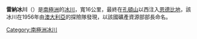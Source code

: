 {{coord|67|40|S|48|25|E|type:glacier_region:AQ|display=title}}

'''雷納冰川'''（{{lang-en|Rayner Glacier}}）是[[南極洲|南極洲]]的[[冰川|冰川]]，寬16公里，最終在[[孔頓山|孔頓山]]以西注入[[恩德比地|恩德比地]]，該冰川在1956年由[[澳大利亞|澳大利亞]]的探險隊發現，以該國礦產資源部部長命名。

{{Antarctica-geo-stub}}
[[Category:南極洲冰川|Category:南極洲冰川]]